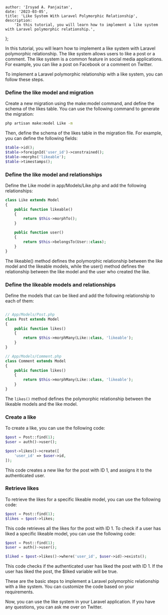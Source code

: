 
    author: 'Irsyad A. Panjaitan',
    date: '2023-03-05',
    title: 'Like System With Laravel Polymorphic Relationship',
    description:
        'In this tutorial, you will learn how to implement a like system with Laravel polymorphic relationship.',
};


In this tutorial, you will learn how to implement a like system with Laravel polymorphic relationship. The like system allows users to like a post or a comment. The like system is a common feature in social media applications. For example, you can like a post on Facebook or a comment on Twitter.

To implement a Laravel polymorphic relationship with a like system, you can follow these steps.

### Define the like model and migration

Create a new migration using the make:model command, and define the schema of the likes table. You can use the following command to generate the migration:

```bash
php artisan make:model Like -m
```

Then, define the schema of the likes table in the migration file. For example, you can define the following fields:

```php
$table->id();
$table->foreignId('user_id')->constrained();
$table->morphs('likeable');
$table->timestamps();
```

### Define the like model and relationships

Define the Like model in app/Models/Like.php and add the following relationships:

```php
class Like extends Model
{
    public function likeable()
    {
        return $this->morphTo();
    }

    public function user()
    {
        return $this->belongsTo(User::class);
    }
}
```

The likeable() method defines the polymorphic relationship between the like model and the likeable models, while the user() method defines the relationship between the like model and the user who created the like.

### Define the likeable models and relationships

Define the models that can be liked and add the following relationship to each of them:

```php

// App/Models/Post.php
class Post extends Model
{
    public function likes()
    {
        return $this->morphMany(Like::class, 'likeable');
    }
}

// App/Models/Comment.php
class Comment extends Model
{
    public function likes()
    {
        return $this->morphMany(Like::class, 'likeable');
    }
}
```

The `likes()` method defines the polymorphic relationship between the likeable models and the like model.

### Create a like

To create a like, you can use the following code:

```php
$post = Post::find(1);
$user = auth()->user();

$post->likes()->create([
    'user_id' => $user->id,
]);
```

This code creates a new like for the post with ID 1, and assigns it to the authenticated user.

### Retrieve likes

To retrieve the likes for a specific likeable model, you can use the following code:

```php
$post = Post::find(1);
$likes = $post->likes;
```

This code retrieves all the likes for the post with ID 1. To check if a user has liked a specific likeable model, you can use the following code:

```php
$post = Post::find(1);
$user = auth()->user();

$liked = $post->likes()->where('user_id', $user->id)->exists();
```

This code checks if the authenticated user has liked the post with ID 1. If the user has liked the post, the $liked variable will be true.

These are the basic steps to implement a Laravel polymorphic relationship with a like system. You can customize the code based on your requirements.

Now, you can use the like system in your Laravel application. If you have any questions, you can ask me over on Twitter.
